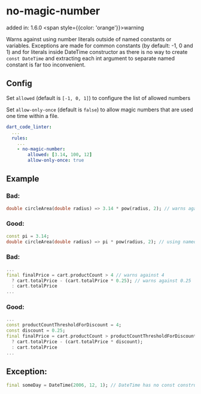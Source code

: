 # no-magic-number
added in: 1.6.0 <span style={{color: 'orange'}}>warning</span>

Warns against using number literals outside of named constants or variables. Exceptions are made for common constants (by default: -1, 0 and 1) and for literals inside DateTime constructor as there is no way to create `const DateTime` and extracting each int argument to separate named constant is far too inconvenient.

## Config
Set `allowed` (default is `[-1, 0, 1]`) to configure the list of allowed numbers

Set `allow-only-once` (default is `false`) to allow magic numbers that are used one time within a file.
```yaml
dart_code_linter:
  ...
  rules:
    ...
    - no-magic-number:
        allowed: [3.14, 100, 12]
        allow-only-once: true
```
## Example
### Bad:
```dart
double circleArea(double radius) => 3.14 * pow(radius, 2); // warns against 3.14
```

### Good:
```dart
const pi = 3.14;
double circleArea(double radius) => pi * pow(radius, 2); // using named constant so no warning
```
### Bad:
```dart
...
final finalPrice = cart.productCount > 4 // warns against 4
  ? cart.totalPrice - (cart.totalPrice * 0.25); // warns against 0.25
  : cart.totalPrice
...
```
### Good:
```dart
...
const productCountThresholdForDiscount = 4;
const discount = 0.25;
final finalPrice = cart.productCount > productCountThresholdForDiscount
  ? cart.totalPrice - (cart.totalPrice * discount);
  : cart.totalPrice
...
```
## Exception:
```dart
final someDay = DateTime(2006, 12, 1); // DateTime has no const constructor
```
